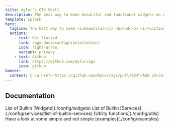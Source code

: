 ```yaml
---
title: Aylur's GTK Shell
description: The best way to make beautiful and functional widgets on wayland
template: splash
hero:
  tagline: The best way to make <i>beautiful</i> <b>and</b> <i>functional</i> wayland widgets (and more)!
  actions:
    - text: Get Started
      link: /ags-docs/config/installation/
      icon: right-arrow
      variant: primary
    - text: GitHub
      link: https://github.com/Aylur/ags
      icon: github
banner:
  content: 🚀 <a href="https://github.com/Aylur/ags/pull/504">AGS v2</a> is soon to be merged, consider checking it before jumping into this documentation if you are starting out.
---
```



## Documentation

<CardGrid>
	<Card title="Widgets" icon="open-book">
        List of Builtin [Widgets](./config/widgets)
	</Card>
	<Card title="Services" icon="open-book">
        List of Builtin [Services](./config/services#list-of-builtin-services)
	</Card>
	<Card title="Utilities" icon="open-book">
		[Utility functions](./config/utils)
	</Card>
	<Card title="Examples" icon="open-book">
		Have a look at some simple and not simple [examples](./config/examples)
	</Card>
</CardGrid>
